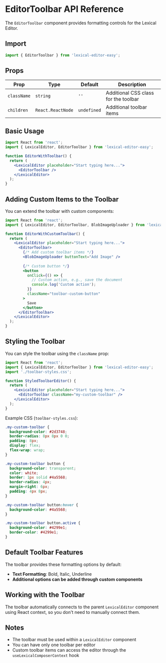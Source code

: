 # EditorToolbar API Reference

The `EditorToolbar` component provides formatting controls for the Lexical Editor.

## Import

```jsx
import { EditorToolbar } from 'lexical-editor-easy';
```

## Props

| Prop | Type | Default | Description |
|------|------|---------|-------------|
| `className` | `string` | `''` | Additional CSS class for the toolbar |
| `children` | `React.ReactNode` | `undefined` | Additional toolbar items |

## Basic Usage

```jsx
import React from 'react';
import { LexicalEditor, EditorToolbar } from 'lexical-editor-easy';

function EditorWithToolbar() {
  return (
    <LexicalEditor placeholder="Start typing here...">
      <EditorToolbar />
    </LexicalEditor>
  );
}
```

## Adding Custom Items to the Toolbar

You can extend the toolbar with custom components:

```jsx
import React from 'react';
import { LexicalEditor, EditorToolbar, BlobImageUploader } from 'lexical-editor-easy';

function EditorWithCustomToolbar() {
  return (
    <LexicalEditor placeholder="Start typing here...">
      <EditorToolbar>
        {/* Add custom toolbar items */}
        <BlobImageUploader buttonText="Add Image" />
        
        {/* Custom button */}
        <button 
          onClick={() => {
            // Custom action, e.g., save the document
            console.log('Custom action');
          }}
          className="toolbar-custom-button"
        >
          Save
        </button>
      </EditorToolbar>
    </LexicalEditor>
  );
}
```

## Styling the Toolbar

You can style the toolbar using the `className` prop:

```jsx
import React from 'react';
import { LexicalEditor, EditorToolbar } from 'lexical-editor-easy';
import './toolbar-styles.css';

function StyledToolbarEditor() {
  return (
    <LexicalEditor placeholder="Start typing here...">
      <EditorToolbar className="my-custom-toolbar" />
    </LexicalEditor>
  );
}
```

Example CSS (`toolbar-styles.css`):

```css
.my-custom-toolbar {
  background-color: #2d3748;
  border-radius: 8px 8px 0 0;
  padding: 8px;
  display: flex;
  flex-wrap: wrap;
}

.my-custom-toolbar button {
  background-color: transparent;
  color: white;
  border: 1px solid #4a5568;
  border-radius: 4px;
  margin-right: 6px;
  padding: 4px 8px;
}

.my-custom-toolbar button:hover {
  background-color: #4a5568;
}

.my-custom-toolbar button.active {
  background-color: #4299e1;
  border-color: #4299e1;
}
```

## Default Toolbar Features

The toolbar provides these formatting options by default:

- **Text Formatting**: Bold, Italic, Underline
- **Additional options can be added through custom components**

## Working with the Toolbar

The toolbar automatically connects to the parent `LexicalEditor` component using React context, so you don't need to manually connect them.

## Notes

- The toolbar must be used within a `LexicalEditor` component
- You can have only one toolbar per editor
- Custom toolbar items can access the editor through the `useLexicalComposerContext` hook
